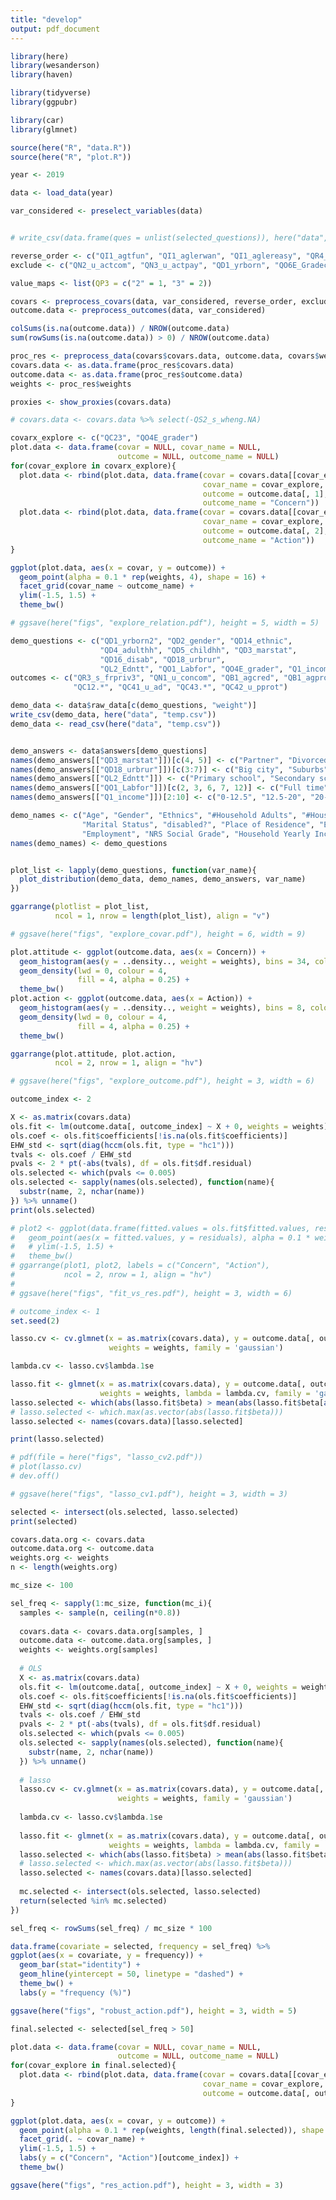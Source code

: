 ```yaml
---
title: "develop"
output: pdf_document
---
```


```r
library(here)
library(wesanderson)
library(haven)

library(tidyverse)
library(ggpubr)

library(car)
library(glmnet)

source(here("R", "data.R"))
source(here("R", "plot.R"))
```


```r
year <- 2019

data <- load_data(year)

var_considered <- preselect_variables(data)


# write_csv(data.frame(ques = unlist(selected_questions)), here("data", paste0("selected_questions.csv")))
```



``` r
reverse_order <- c("QI1_agtfun", "QI1_aglerwan", "QI1_aglereasy", "QR4_s_agptime", "QI8_agremv", "QI8_agwtime", "QI8_agttime")
exclude <- c("QN2_u_actcom", "QN3_u_actpay", "QD1_yrborn", "QO6E_Gradec", "QL1_dgorig")

value_maps <- list(QP3 = c("2" = 1, "3" = 2))

covars <- preprocess_covars(data, var_considered, reverse_order, exclude, value_maps)
outcome.data <- preprocess_outcomes(data, var_considered)


```

``` r
colSums(is.na(outcome.data)) / NROW(outcome.data)
sum(rowSums(is.na(outcome.data)) > 0) / NROW(outcome.data)

proc_res <- preprocess_data(covars$covars.data, outcome.data, covars$weights)
covars.data <- as.data.frame(proc_res$covars.data)
outcome.data <- as.data.frame(proc_res$outcome.data)
weights <- proc_res$weights

proxies <- show_proxies(covars.data)

# covars.data <- covars.data %>% select(-QS2_s_wheng.NA)
```

``` r
covarx_explore <- c("QC23", "QO4E_grader")
plot.data <- data.frame(covar = NULL, covar_name = NULL,
                        outcome = NULL, outcome_name = NULL)
for(covar_explore in covarx_explore){
  plot.data <- rbind(plot.data, data.frame(covar = covars.data[[covar_explore]],
                                           covar_name = covar_explore,
                                           outcome = outcome.data[, 1],
                                           outcome_name = "Concern"))
  plot.data <- rbind(plot.data, data.frame(covar = covars.data[[covar_explore]],
                                           covar_name = covar_explore,
                                           outcome = outcome.data[, 2],
                                           outcome_name = "Action"))
}

ggplot(plot.data, aes(x = covar, y = outcome)) +
  geom_point(alpha = 0.1 * rep(weights, 4), shape = 16) +
  facet_grid(covar_name ~ outcome_name) +
  ylim(-1.5, 1.5) +
  theme_bw()

# ggsave(here("figs", "explore_relation.pdf"), height = 5, width = 5)
```


``` r

demo_questions <- c("QD1_yrborn2", "QD2_gender", "QD14_ethnic",
                    "QD4_adulthh", "QD5_childhh", "QD3_marstat",
                    "QD16_disab", "QD18_urbrur",
                    "QL2_Edntt", "QO1_Labfor", "QO4E_grader", "Q1_income")
outcomes <- c("QR3_s_frpriv3", "QN1_u_concom", "QB1_agcred", "QB1_agprov", "QB1_agpdat",
              "QC12.*", "QC41_u_ad", "QC43.*", "QC42_u_pprot")

demo_data <- data$raw_data[c(demo_questions, "weight")]
write_csv(demo_data, here("data", "temp.csv"))
demo_data <- read_csv(here("data", "temp.csv"))


demo_answers <- data$answers[demo_questions]
names(demo_answers[["QD3_marstat"]])[c(4, 5)] <- c("Partner", "Divorced")
names(demo_answers[["QD18_urbrur"]])[c(3:7)] <- c("Big city", "Suburbs", "Town", "Village", "Farm")
names(demo_answers[["QL2_Edntt"]]) <- c("Primary school", "Secondary school", "Special school", "Sixth form college", "Technical college", "Further Education College", "Adult Community College", "University", "Other")
names(demo_answers[["QO1_Labfor"]])[c(2, 3, 6, 7, 12)] <- c("Full time", "Part time", "Disabled", "Community service", "Housework")
names(demo_answers[["Q1_income"]])[2:10] <- c("0-12.5", "12.5-20", "20-30", "30-40", "40-50", "50-60", "60-70", "70-80", "80+")

demo_names <- c("Age", "Gender", "Ethnics", "#Household Adults", "#Household Children",
                "Marital Status", "disabled?", "Place of Residence", "Education",
                "Employment", "NRS Social Grade", "Household Yearly Income (£1000)")
names(demo_names) <- demo_questions


plot_list <- lapply(demo_questions, function(var_name){
  plot_distribution(demo_data, demo_names, demo_answers, var_name)
})

ggarrange(plotlist = plot_list,
          ncol = 1, nrow = length(plot_list), align = "v")

# ggsave(here("figs", "explore_covar.pdf"), height = 6, width = 9)

```

``` r
plot.attitude <- ggplot(outcome.data, aes(x = Concern)) +
  geom_histogram(aes(y = ..density.., weight = weights), bins = 34, colour = 1, fill = "white") +
  geom_density(lwd = 0, colour = 4,
               fill = 4, alpha = 0.25) +
  theme_bw()
plot.action <- ggplot(outcome.data, aes(x = Action)) +
  geom_histogram(aes(y = ..density.., weight = weights), bins = 8, colour = 1, fill = "white") +
  geom_density(lwd = 0, colour = 4,
               fill = 4, alpha = 0.25) +
  theme_bw()

ggarrange(plot.attitude, plot.action,
          ncol = 2, nrow = 1, align = "hv")

# ggsave(here("figs", "explore_outcome.pdf"), height = 3, width = 6)
```

``` r
outcome_index <- 2

X <- as.matrix(covars.data)
ols.fit <- lm(outcome.data[, outcome_index] ~ X + 0, weights = weights)
ols.coef <- ols.fit$coefficients[!is.na(ols.fit$coefficients)]
EHW_std <- sqrt(diag(hccm(ols.fit, type = "hc1")))
tvals <- ols.coef / EHW_std
pvals <- 2 * pt(-abs(tvals), df = ols.fit$df.residual)
ols.selected <- which(pvals <= 0.005)
ols.selected <- sapply(names(ols.selected), function(name){
  substr(name, 2, nchar(name))
}) %>% unname()
print(ols.selected)

# plot2 <- ggplot(data.frame(fitted.values = ols.fit$fitted.values, residuals = ols.fit$residuals)) +
#   geom_point(aes(x = fitted.values, y = residuals), alpha = 0.1 * weights) +
#   # ylim(-1.5, 1.5) +
#   theme_bw()
# ggarrange(plot1, plot2, labels = c("Concern", "Action"),
#           ncol = 2, nrow = 1, align = "hv")
# 
# ggsave(here("figs", "fit_vs_res.pdf"), height = 3, width = 6)
```


``` r
# outcome_index <- 1
set.seed(2)

lasso.cv <- cv.glmnet(x = as.matrix(covars.data), y = outcome.data[, outcome_index],
                      weights = weights, family = 'gaussian')

lambda.cv <- lasso.cv$lambda.1se

lasso.fit <- glmnet(x = as.matrix(covars.data), y = outcome.data[, outcome_index],
                    weights = weights, lambda = lambda.cv, family = 'gaussian')
lasso.selected <- which(abs(lasso.fit$beta) > mean(abs(lasso.fit$beta[abs(lasso.fit$beta) > 1e-6])))
# lasso.selected <- which.max(as.vector(abs(lasso.fit$beta)))
lasso.selected <- names(covars.data)[lasso.selected]

print(lasso.selected)

# pdf(file = here("figs", "lasso_cv2.pdf"))
# plot(lasso.cv)
# dev.off()

# ggsave(here("figs", "lasso_cv1.pdf"), height = 3, width = 3)
```

``` r
selected <- intersect(ols.selected, lasso.selected)
print(selected)
```

``` r
covars.data.org <- covars.data
outcome.data.org <- outcome.data
weights.org <- weights
n <- length(weights.org)

mc_size <- 100

sel_freq <- sapply(1:mc_size, function(mc_i){
  samples <- sample(n, ceiling(n*0.8))
  
  covars.data <- covars.data.org[samples, ]
  outcome.data <- outcome.data.org[samples, ]
  weights <- weights.org[samples]
  
  # OLS
  X <- as.matrix(covars.data)
  ols.fit <- lm(outcome.data[, outcome_index] ~ X + 0, weights = weights)
  ols.coef <- ols.fit$coefficients[!is.na(ols.fit$coefficients)]
  EHW_std <- sqrt(diag(hccm(ols.fit, type = "hc1")))
  tvals <- ols.coef / EHW_std
  pvals <- 2 * pt(-abs(tvals), df = ols.fit$df.residual)
  ols.selected <- which(pvals <= 0.005)
  ols.selected <- sapply(names(ols.selected), function(name){
    substr(name, 2, nchar(name))
  }) %>% unname()
  
  # lasso
  lasso.cv <- cv.glmnet(x = as.matrix(covars.data), y = outcome.data[, outcome_index],
                        weights = weights, family = 'gaussian')
  
  lambda.cv <- lasso.cv$lambda.1se
  
  lasso.fit <- glmnet(x = as.matrix(covars.data), y = outcome.data[, outcome_index],
                      weights = weights, lambda = lambda.cv, family = 'gaussian')
  lasso.selected <- which(abs(lasso.fit$beta) > mean(abs(lasso.fit$beta[abs(lasso.fit$beta) > 1e-6])))
  # lasso.selected <- which.max(as.vector(abs(lasso.fit$beta)))
  lasso.selected <- names(covars.data)[lasso.selected]
  
  mc.selected <- intersect(ols.selected, lasso.selected)
  return(selected %in% mc.selected)
})

sel_freq <- rowSums(sel_freq) / mc_size * 100

data.frame(covariate = selected, frequency = sel_freq) %>%
ggplot(aes(x = covariate, y = frequency)) +
  geom_bar(stat="identity") +
  geom_hline(yintercept = 50, linetype = "dashed") +
  theme_bw() +
  labs(y = "frequency (%)")

ggsave(here("figs", "robust_action.pdf"), height = 3, width = 5)

final.selected <- selected[sel_freq > 50]
```

``` r

plot.data <- data.frame(covar = NULL, covar_name = NULL,
                        outcome = NULL, outcome_name = NULL)
for(covar_explore in final.selected){
  plot.data <- rbind(plot.data, data.frame(covar = covars.data[[covar_explore]],
                                           covar_name = covar_explore,
                                           outcome = outcome.data[, outcome_index]))
}

ggplot(plot.data, aes(x = covar, y = outcome)) +
  geom_point(alpha = 0.1 * rep(weights, length(final.selected)), shape = 16) +
  facet_grid(. ~ covar_name) +
  ylim(-1.5, 1.5) +
  labs(y = c("Concern", "Action")[outcome_index]) +
  theme_bw()

ggsave(here("figs", "res_action.pdf"), height = 3, width = 3)
```
